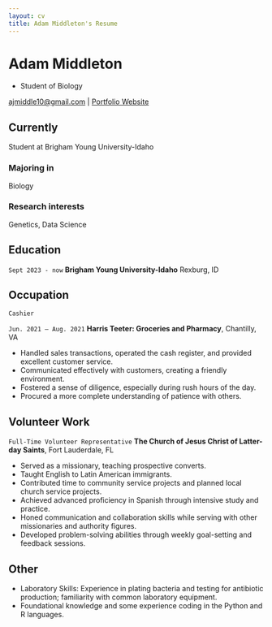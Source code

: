 ```yaml
---
layout: cv
title: Adam Middleton's Resume
---
```

# Adam Middleton
- Student of Biology

<div id="webaddress">
<a href="ajmiddle10@gmail.com">ajmiddle10@gmail.com</a>
| <a href="https://mid-adamj.github.io/real250/">Portfolio Website</a>
</div>


## Currently

Student at Brigham Young University-Idaho 

### Majoring in

Biology

### Research interests

Genetics, Data Science


## Education

`Sept 2023 - now`
__Brigham Young University-Idaho__
Rexburg, ID

## Occupation

`Cashier`

`Jun. 2021 – Aug. 2021`
__Harris Teeter: Groceries and Pharmacy__, Chantilly, VA

- Handled sales transactions, operated the cash register, and provided excellent customer service.
- Communicated effectively with customers, creating a friendly environment. 
- Fostered a sense of diligence, especially during rush hours of the day.
- Procured a more complete understanding of patience with others. 

## Volunteer Work
`Full-Time Volunteer Representative`
__The Church of Jesus Christ of Latter-day Saints__, Fort Lauderdale, FL

- Served as a missionary, teaching prospective converts.
- Taught English to Latin American immigrants. 
- Contributed time to community service projects and planned local church service projects. 
- Achieved advanced proficiency in Spanish through intensive study and practice.  
- Honed communication and collaboration skills while serving with other missionaries and authority figures.
- Developed problem-solving abilities through weekly goal-setting and feedback sessions.  

## Other
- Laboratory Skills: Experience in plating bacteria and testing for antibiotic production; familiarity with common laboratory equipment.
- Foundational knowledge and some experience coding in the Python and R languages.

<!-- ### Footer
Last updated: May 2013 -->